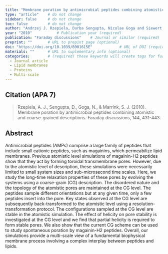 ```yaml
---
title: "Membrane poration by antimicrobial peptides combining atomistic and coarse-grained descriptions"          # Paper title (required)
type: "article"    # do not change
sidebar: false     # do not change
toc: false         # do not change
author: "Andrzej J. Rzepiela, Durba Sengupta, Nicolae Goga and Siewert J. Marrink"         # Paper authors (required)
year: "2010"           # Publication year (required)
publication: "Faraday discussions"    # Journal or similar (required)
preprint: ""       # URL to prepint page (optional)  
doi: "https://doi.org/10.1039/B901615E"            # URL of DOI (required)  
materials: ""      # URL to suplementary info (optional)
categories:        # (required) these keywords will create tags for further filtering. 
  - Journal article
  - Lipid membranes
  - Proteins
  - Multi-scale
---
```


<!-- 
The info below is just an example. 

Both fields are required and they have to be replaced with the respective info for each paper. 

Please notice the `> ` symbol before the citation, it gives it additional styling.  
-->

## Citation (APA 7)      

> Rzepiela, A. J., Sengupta, D., Goga, N., & Marrink, S. J. (2010). Membrane poration by antimicrobial peptides combining atomistic and coarse-grained descriptions. Faraday discussions, 144, 431-443.

## Abstract

Antimicrobial peptides (AMPs) comprise a large family of peptides that include small cationic peptides, such as magainins, which permeabilize lipid membranes. Previous atomistic level simulations of magainin-H2 peptides show that they act by forming toroidal transmembrane pores. However, due to the atomistic level of description, these simulations were necessarily limited to small system sizes and sub-microsecond time scales. Here, we study the long-time relaxation properties of these pores by evolving the systems using a coarse-grain (CG) description. The disordered nature and the topology of the atomistic pores are maintained at the CG level. The peptides sample different orientations but at any given time, only a few peptides insert into the pore. Key states observed at the CG level are subsequently back-transformed to the atomistic level using a resolution-transformation protocol. The configurations sampled at the CG level are stable in the atomistic simulation. The effect of helicity on pore stability is investigated at the CG level and we find that partial helicity is required to form stable pores. We also show that the current CG scheme can be used to study spontaneous poration by magainin-H2 peptides. Overall, our simulations provide a multi-scale view of a fundamental biophysical membrane process involving a complex interplay between peptides and lipids.